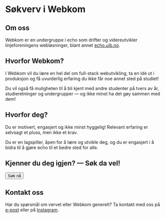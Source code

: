 
# Søkverv i Webkom

## Om oss

Webkom er en undergruppe i echo som drifter og videreutvikler linjeforeningens webløsninger, blant annet [echo.uib.no](https://echo.uib.no/).

## Hvorfor Webkom?

I Webkom vil du lære en hel del om full-stack webutvikling, ta en idé ut i produksjon og få uvurderlig erfaring du ikke får noe annet sted på studiet!

Du vil også få muligheten til å bli kjent med andre studenter på tvers av år, studieretninger og undergrupper — og ikke minst ha det gøy sammen med dem!

## Hvorfor deg?

Du er motivert, engasjert og ikke minst hyggelig! Relevant erfaring er selvsagt et pluss, men ikke et krav.

Du er en lagspiller, åpen for å lære og utvikle deg, og du er engasjert i å bidra til å gjøre echo til et bedre sted for alle.

## Kjenner du deg igjen? — Søk da vel!

<Button className="my-4" asChild>
  <Link href="/sok/webkom">Søk nå</Link>
</Button>

## Kontakt oss

Har du spørsmål om vervet eller Webkom generelt? Ta kontakt med oss på [e-post](mailto:webkom-styret@echo.uib.no) eller på [Instagram](https://instagram.com/echo_webkom).
